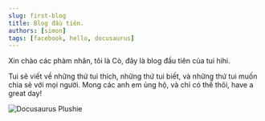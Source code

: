 ```yaml
---
slug: first-blog
title: Blog đầu tiên.
authors: [simon]
tags: [facebook, hello, docusaurus]
---
```


Xin chào các phàm nhân, tôi là Cò, đây là blog đầu tiên của tui hihi.

Tui sẽ viết về những thứ tui thích, những thứ tui biết, và những thứ tui muốn chia sẻ với mọi người.
Mong các anh em ủng hộ, và chỉ có thế thôi, have a great day!

![Docusaurus Plushie](./docusaurus-plushie-banner.jpeg)
